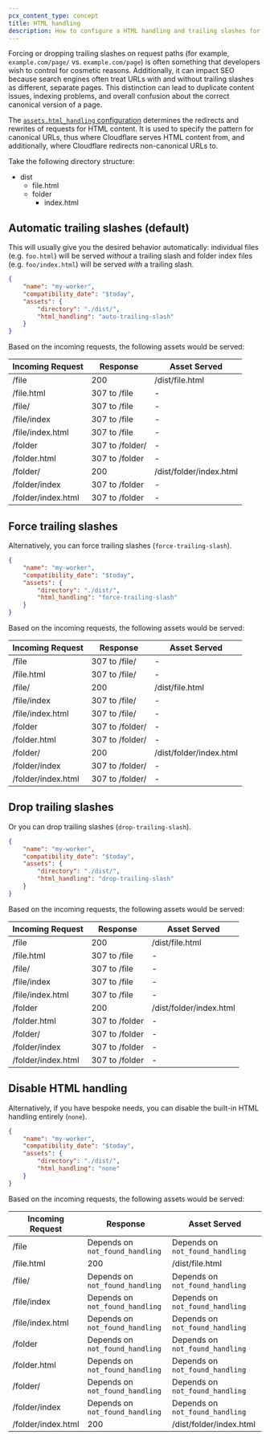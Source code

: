 ```yaml
---
pcx_content_type: concept
title: HTML handling
description: How to configure a HTML handling and trailing slashes for the static assets of your Worker.
---
```



Forcing or dropping trailing slashes on request paths (for example, `example.com/page/` vs. `example.com/page`) is often something that developers wish to control for cosmetic reasons. Additionally, it can impact SEO because search engines often treat URLs with and without trailing slashes as different, separate pages. This distinction can lead to duplicate content issues, indexing problems, and overall confusion about the correct canonical version of a page.

The [`assets.html_handling` configuration](/workers/wrangler/configuration/#assets) determines the redirects and rewrites of requests for HTML content. It is used to specify the pattern for canonical URLs, thus where Cloudflare serves HTML content from, and additionally, where Cloudflare redirects non-canonical URLs to.

Take the following directory structure:

<FileTree>

- dist
  - file.html
  - folder
    - index.html

</FileTree>

## Automatic trailing slashes (default)

This will usually give you the desired behavior automatically: individual files (e.g. `foo.html`) will be served _without_ a trailing slash and folder index files (e.g. `foo/index.html`) will be served _with_ a trailing slash.

<WranglerConfig>

```json
{
	"name": "my-worker",
	"compatibility_date": "$today",
	"assets": {
		"directory": "./dist/",
		"html_handling": "auto-trailing-slash"
	}
}
```

</WranglerConfig>

Based on the incoming requests, the following assets would be served:

| Incoming Request   | Response        | Asset Served            |
| ------------------ | --------------- | ----------------------- |
| /file              | 200             | /dist/file.html         |
| /file.html         | 307 to /file    | -                       |
| /file/             | 307 to /file    | -                       |
| /file/index        | 307 to /file    | -                       |
| /file/index.html   | 307 to /file    | -                       |
| /folder            | 307 to /folder/ | -                       |
| /folder.html       | 307 to /folder  | -                       |
| /folder/           | 200             | /dist/folder/index.html |
| /folder/index      | 307 to /folder  | -                       |
| /folder/index.html | 307 to /folder  | -                       |

## Force trailing slashes

Alternatively, you can force trailing slashes (`force-trailing-slash`).

<WranglerConfig>

```json
{
	"name": "my-worker",
	"compatibility_date": "$today",
	"assets": {
		"directory": "./dist/",
		"html_handling": "force-trailing-slash"
	}
}
```

</WranglerConfig>

Based on the incoming requests, the following assets would be served:

| Incoming Request   | Response        | Asset Served            |
| ------------------ | --------------- | ----------------------- |
| /file              | 307 to /file/   | -                       |
| /file.html         | 307 to /file/   | -                       |
| /file/             | 200             | /dist/file.html         |
| /file/index        | 307 to /file/   | -                       |
| /file/index.html   | 307 to /file/   | -                       |
| /folder            | 307 to /folder/ | -                       |
| /folder.html       | 307 to /folder/ | -                       |
| /folder/           | 200             | /dist/folder/index.html |
| /folder/index      | 307 to /folder/ | -                       |
| /folder/index.html | 307 to /folder/ | -                       |

## Drop trailing slashes

Or you can drop trailing slashes (`drop-trailing-slash`).

<WranglerConfig>

```json
{
	"name": "my-worker",
	"compatibility_date": "$today",
	"assets": {
		"directory": "./dist/",
		"html_handling": "drop-trailing-slash"
	}
}
```

</WranglerConfig>

Based on the incoming requests, the following assets would be served:

| Incoming Request   | Response       | Asset Served            |
| ------------------ | -------------- | ----------------------- |
| /file              | 200            | /dist/file.html         |
| /file.html         | 307 to /file   | -                       |
| /file/             | 307 to /file   | -                       |
| /file/index        | 307 to /file   | -                       |
| /file/index.html   | 307 to /file   | -                       |
| /folder            | 200            | /dist/folder/index.html |
| /folder.html       | 307 to /folder | -                       |
| /folder/           | 307 to /folder | -                       |
| /folder/index      | 307 to /folder | -                       |
| /folder/index.html | 307 to /folder | -                       |

## Disable HTML handling

Alternatively, if you have bespoke needs, you can disable the built-in HTML handling entirely (`none`).

<WranglerConfig>

```json
{
	"name": "my-worker",
	"compatibility_date": "$today",
	"assets": {
		"directory": "./dist/",
		"html_handling": "none"
	}
}
```

</WranglerConfig>

Based on the incoming requests, the following assets would be served:

| Incoming Request   | Response                        | Asset Served                    |
| ------------------ | ------------------------------- | ------------------------------- |
| /file              | Depends on `not_found_handling` | Depends on `not_found_handling` |
| /file.html         | 200                             | /dist/file.html                 |
| /file/             | Depends on `not_found_handling` | Depends on `not_found_handling` |
| /file/index        | Depends on `not_found_handling` | Depends on `not_found_handling` |
| /file/index.html   | Depends on `not_found_handling` | Depends on `not_found_handling` |
| /folder            | Depends on `not_found_handling` | Depends on `not_found_handling` |
| /folder.html       | Depends on `not_found_handling` | Depends on `not_found_handling` |
| /folder/           | Depends on `not_found_handling` | Depends on `not_found_handling` |
| /folder/index      | Depends on `not_found_handling` | Depends on `not_found_handling` |
| /folder/index.html | 200                             | /dist/folder/index.html         |
